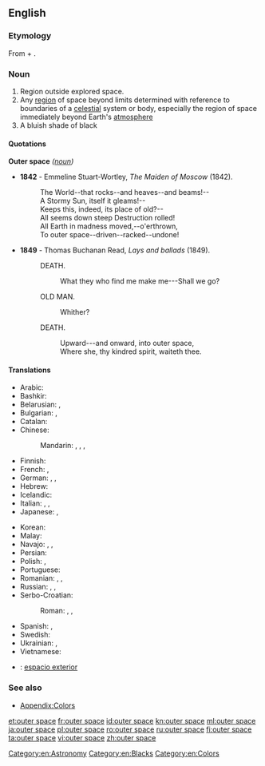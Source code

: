 {{wikipedia}}
==English==

===Etymology===
From {{term|outer|lang=en}} + {{term|space|lang=en}}.

===Noun===
{{en-noun|-}}

# Region outside explored space.
# Any [[region]] of space beyond limits determined with reference to boundaries of a [[celestial]] system or body, especially the region of space immediately beyond Earth's [[atmosphere]]
# A bluish shade of black
#: {{color panel|outer space ([[w:Pantone|Pantone]])|452f3c}}
#: {{color panel|outer space ([[w:Crayola|Crayola]])|414a4c}}

====Quotations====
; '''Outer space''' ''([[noun]])''
* '''1842''' - Emmeline Stuart-Wortley, ''The Maiden of Moscow'' (1842).
*: The World--that rocks--and heaves--and beams!--
*: A Stormy Sun, itself it gleams!--
*: Keeps this, indeed, its place of old?--
*: All seems down steep Destruction rolled!
*: All Earth in madness moved,--o'erthrown,
*: To outer space--driven--racked--undone!
* '''1849''' - Thomas Buchanan Read, ''Lays and ballads'' (1849).
*: DEATH.
*:: What they who find me make me---Shall we go?
*: OLD MAN.
*:: Whither?
*: DEATH.
*:: Upward---and onward, into outer space,
*:: Where she, thy kindred spirit, waiteth thee.

====Translations====
{{trans-top|region}}
* Arabic: {{t|ar|فضاء خارجي|tr=faḍāʾ xārijī}}
* Bashkir: {{t|ba|йыһан|sc=Cyrl}}
* Belarusian: {{t|be|касмічная прастора|f|tr=kasmíčnaja prastóra|sc=Cyrl}}, {{t|be|космас|m|tr=kósmas|sc=Cyrl}}
* Bulgarian: {{t|bg|космическо пространство|n|tr=kosmíčesko prostránstvo|sc=Cyrl}}, {{t+|bg|космос|m|tr=kósmos|sc=Cyrl}}
* Catalan: {{t|ca|espai exterior}}
* Chinese:
*: Mandarin: {{t+|cmn|宇宙|tr=yǔzhòu}}, {{t+|cmn|太空|tr=tàikōng}}, {{t+|cmn|外層空間}}, {{t|cmn|外层空间|tr=wàicéng kōngjiān}}
* Finnish: {{t|fi|ulkoavaruus}}
* French: {{t|fr|espace cosmique|m}}, {{t+|fr|cosmos|m}}
* German: {{t+|de|Weltraum|m}}, {{t+|de|All|n}}, {{t+|de|Weltall|n}}
* Hebrew: {{t|he|החלל החיצון|tr=hakhalál hakhitzón}}
* Icelandic: {{t|is|geimurinn|m}}
* Italian: {{t|it|spazio cosmico|m}}, {{t+|it|cosmo|m}}, {{t|it|spazio esterno|m}}
* Japanese: {{t+|ja|宇宙|tr=[[うちゅう]], uchū}}, {{t|ja|宇宙空間|tr=うちゅうくうかん, uchūkūkan}}
{{trans-mid}}
* Korean: {{t+|ko|우주|tr=uju|sc=Kore}}
* Malay: {{t|ms|angkasa lepas}}
* Navajo: {{t|nv|yágháhonikáán}}, {{t|nv|yágháhookáán}}, {{t|nv|yáhoníkáán}}
* Persian: {{t|fa|فضای بیرونی|tr=fazâ-ye biruni|sc=fa-Arab}}
* Polish: {{t+|pl|kosmos|m}}, {{t+|pl|przestrzeń kosmiczna|f}}
* Portuguese: {{t|pt|espaço sideral|m}}
* Romanian: {{t+|ro|spațiu cosmic|n}}, {{t|ro|spațiu interplanetar|n}}, {{t+|ro|cosmos|n}}
* Russian: {{t+|ru|космос|m|tr=kósmos}}, {{t|ru|[[открытый]] [[космос]]|m|tr=otkrýtyj kósmos}}, {{t|ru|космическое пространство|n|tr=kosmíčeskoje prostránstvo}}
* Serbo-Croatian:
*: Roman: {{t|sh|vasiona|f}}, {{t|sh|vaseljena|f}}, {{t|sh|svemir|m}}
* Spanish: {{t|es|espacio exterior|m}}, {{t|es|espacio cósmico|m}}
* Swedish: {{t|sv|yttre rymden}}
* Ukrainian: {{t|uk|космічний простір|m|tr=kosmíčnyj próstir|sc=Cyrl}}, {{t|uk|космос|m|tr=kósmos|sc=Cyrl}}
* Vietnamese: {{t+|vi|vũ trụ}}
{{trans-bottom}}

{{checktrans}}
<!--Remove this section once all of the translations below have been moved into the tables above.-->
* {{ttbc|es}}: [[espacio exterior]]

===See also===
* [[Appendix:Colors]]

[[Category:en:Astronomy]]
[[Category:en:Blacks]]
[[Category:en:Colors]]

[[et:outer space]]
[[fr:outer space]]
[[id:outer space]]
[[kn:outer space]]
[[ml:outer space]]
[[ja:outer space]]
[[pl:outer space]]
[[ro:outer space]]
[[ru:outer space]]
[[fi:outer space]]
[[ta:outer space]]
[[vi:outer space]]
[[zh:outer space]]